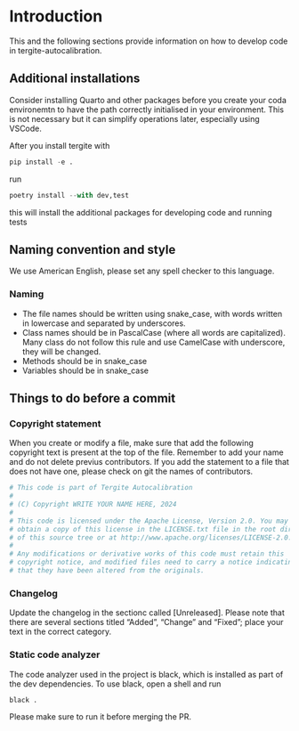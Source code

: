 # Introduction
This and the following sections provide information on how to develop code in tergite-autocalibration. 

## Additional installations
Consider installing Quarto and other packages before you create your coda environemtn to have the path correctly initialised in your environment. This is not necessary but it can simplify operations later, especially using VSCode.

After you install tergite with
```python
pip install -e .
```

run 
```python
poetry install --with dev,test
```

this will install the additional packages for developing code and running tests

## Naming convention and style
We use American English, please set any spell checker to this language.

### Naming
- The file names should be written using snake_case, with words written in lowercase and separated by underscores. 
- Class names should be in PascalCase (where all words are capitalized). Many class do not follow this rule and use CamelCase with underscore, they will be changed.
- Methods should be in snake_case
- Variables should be in snake_case 

## Things to do before a commit
### Copyright statement
When you create or modify a file, make sure that add the following copyright text is present at the top of the file.
Remember to add your name and do not delete previus contributors. If you add the statement to a file that does not have one, please check on git the names of contributors.
```python
# This code is part of Tergite Autocalibration
#
# (C) Copyright WRITE YOUR NAME HERE, 2024
#
# This code is licensed under the Apache License, Version 2.0. You may
# obtain a copy of this license in the LICENSE.txt file in the root directory
# of this source tree or at http://www.apache.org/licenses/LICENSE-2.0.
#
# Any modifications or derivative works of this code must retain this
# copyright notice, and modified files need to carry a notice indicating
# that they have been altered from the originals.
``` 
### Changelog
Update the changelog in the sectionc called [Unreleased]. Please note that there are several sections titled "Added", "Change" and "Fixed"; place your text in the correct category. 

### Static code analyzer
The code analyzer used in the project is black, which is installed as part of the dev dependencies.
To use black, open a shell and run
```python
black .
```
Please make sure to run it before merging the PR.